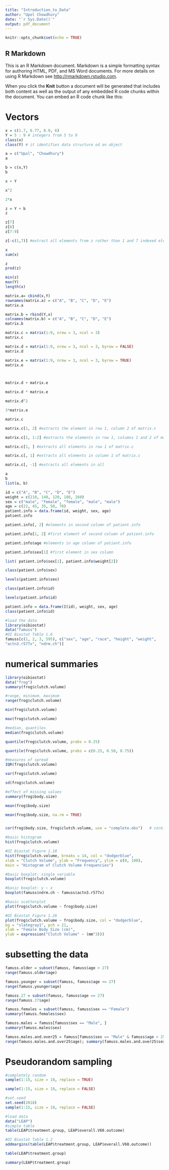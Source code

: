 ```yaml
---
title: "Introduction_to_Data"
author: "Upol Chowdhury"
date: "`r Sys.Date()`"
output: pdf_document
---
```


```r
knitr::opts_chunk$set(echo = TRUE)
```

## R Markdown

This is an R Markdown document. Markdown is a simple formatting syntax for authoring HTML, PDF, and MS Word documents. For more details on using R Markdown see <http://rmarkdown.rstudio.com>.

When you click the **Knit** button a document will be generated that includes both content as well as the output of any embedded R code chunks within the document. You can embed an R code chunk like this:

# Vectors
```r
x = c(1.7, 6.77, 8.9, 6)
Y = 5 : 9 # integers from 5 to 9
class(x)
class(Y) # it identifies data structure od an object
```
```r
a = c("Upol", "Chowdhury")
a
```
```r
b = c(x,Y)
b
```

```r
x + Y
```
```r
x^2
```
```r
2*x
```
```r
z = Y + b
z
```

```r
z[7]
z[8]
z[7:9]

z[-c(1,7)] #extract all elements from z rather than 1 and 7 indexed elements
```

```r
x
sum(x)
```
```r
z
prod(z)
```
```r
min(z)
max(Y)
length(x)
```

```r

matrix.a= cbind(x,Y)
rownames(matrix.a) = c("A", "B", "C", "D", "E")
matrix.a

matrix.b = rbind(Y,x)
colnames(matrix.b) = c("A", "B", "C", "D", "E")
matrix.b
```

```r
matrix.c = matrix(1:9, nrow = 3, ncol = 3)
matrix.c

matrix.d = matrix(1:9, nrow = 3, ncol = 3, byrow = FALSE)
matrix.d

matrix.e = matrix(1:9, nrow = 3, ncol = 3, byrow = TRUE)
matrix.e




```

```r
matrix.d + matrix.e
```

```r
matrix.d * matrix.e
```

```r
matrix.d^2
```

```r
3*matrix.e
```

```r

matrix.c

matrix.c[1, 2] #extracts the element in row 1, column 2 of matrix.c

matrix.c[1, 1:2] #extracts the elements in row 1, columns 1 and 2 of matrix.c

matrix.c[1, ] #extracts all elements in row 1 of matrix.c

matrix.c[, 1] #extracts all elements in column 1 of matrix.c

matrix.c[, -1] #extracts all elements in all 
```

```r
a
b
list(a, b)
```

```r
id = c("A", "B", "C", "D", "E")
weight = c(210, 140, 120, 180, 160)
sex = c("male", "female", "female", "male", "male")
age = c(22, 45, 35, 50, 70)
patient.info = data.frame(id, weight, sex, age)
patient.info
```

```r
patient.info[, 2] #elements in second column of patient.info

patient.info[1, 2] #first element of second column of patient.info

patient.info$age #elements in age column of patient.info

patient.info$sex[1] #first element in sex column

list( patient.info$sex[1], patient.info$weight[2])
```


```r
class(patient.info$sex)

levels(patient.info$sex)

class(patient.info$id)

levels(patient.info$id)

patient.info = data.frame(I(id), weight, sex, age) 
class(patient.info$id) 
```







```r
#load the data
library(oibiostat)
data("famuss")
#OI Biostat Table 1.6
famuss[c(1, 2, 3, 595), c("sex", "age", "race", "height", "weight",
"actn3.r577x", "ndrm.ch")]
```


# numerical summaries

```r
library(oibiostat)
data("frog")
summary(frog$clutch.volume)
```

```r
#range, minimum, maximum
range(frog$clutch.volume)

min(frog$clutch.volume)

max(frog$clutch.volume)

#median, quantiles
median(frog$clutch.volume)

quantile(frog$clutch.volume, probs = 0.25)

quantile(frog$clutch.volume, probs = c(0.25, 0.50, 0.75))

#measures of spread
IQR(frog$clutch.volume)

var(frog$clutch.volume)

sd(frog$clutch.volume)

#effect of missing values
summary(frog$body.size)

mean(frog$body.size)

mean(frog$body.size, na.rm = TRUE)


cor(frog$body.size, frog$clutch.volume, use = "complete.obs")   # corelation between two variables after dropping missing values
```

```r
#basic histogram
hist(frog$clutch.volume)
```


```r
#OI Biostat Figure 1.18
hist(frog$clutch.volume, breaks = 14, col = "dodgerblue",
xlab = "Clutch Volume", ylab = "Frequency", ylim = c(0, 100),
main = "Histogram of Clutch Volume Frequencies")
```

```r
#basic boxplot: single variable
boxplot(frog$clutch.volume)
```

```r
#basic boxplot: y ~ x
boxplot(famuss$ndrm.ch ~ famuss$actn3.r577x)
```

```r
#basic scatterplot
plot(frog$clutch.volume ~ frog$body.size)
```

```r
#OI Biostat Figure 1.26
plot(frog$clutch.volume ~ frog$body.size, col = "dodgerblue",
bg = "slategray1", pch = 21,
xlab = "Female Body Size (cm)",
ylab = expression("Clutch Volume" ~ (mm^3)))
```

# subsetting the data

```r
famuss.older = subset(famuss, famuss$age > 27)
range(famuss.older$age)
```

```r
famuss.younger = subset(famuss, famuss$age <= 27)
range(famuss.younger$age)
```

```r
famuss.27 = subset(famuss, famuss$age == 27)
range(famuss.27$age)
```

```r
famuss.females = subset(famuss, famuss$sex == "Female")
summary(famuss.females$sex)

famuss.males = famuss[famuss$sex == "Male", ]
summary(famuss.males$sex)
```

```r
famuss.males.and.over25 = famuss[famuss$sex == "Male" & famuss$age > 25, ]
range(famuss.males.and.over25$age); summary(famuss.males.and.over25$sex)
```

# Pseudorandom sampling
```r
#completely random
sample(1:15, size = 10, replace = TRUE)
```

```r
sample(1:15, size = 10, replace = FALSE)

#set.seed
set.seed(2018)
sample(1:15, size = 10, replace = FALSE)

```

```r
#load data
data("LEAP")
#simple table
table(LEAP$treatment.group, LEAP$overall.V60.outcome)
```

```r
#OI Biostat Table 1.2
addmargins(table(LEAP$treatment.group, LEAP$overall.V60.outcome))
```

```r
table(LEAP$treatment.group)
```

```r
summary(LEAP$treatment.group)
```

